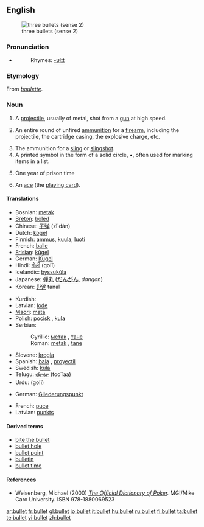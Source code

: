 {{wikipedia}}
==English==
[[Image:Tokarev%2Cparabellum%2C32.JPG|thumb|right|three bullets (sense 2)]]

===Pronunciation===
*{{audio|en-us-bullet.ogg|Audio (US)}}
*:Rhymes: [[Rhymes:English:-ʊlɪt|-ʊlɪt]]

===Etymology===
From {{MF.}} ''[[boulette]]''.

===Noun===
{{en-noun}}

# A [[projectile]], usually of metal, shot from a [[gun]] at high speed.
# {{colloquial}} An entire round of unfired [[ammunition]] for a [[firearm]], including the projectile, the cartridge casing, the explosive charge, etc.
# The ammunition for a [[sling]] or [[slingshot]].
# A printed symbol in the form of a solid circle, •, often used for marking items in a list.
# {{slang}} One year of prison time
# {{slang}} An [[ace]] (the [[playing card]]).

====Translations====
{{trans-top|a projectile}}
*Bosnian: [[metak]] {{m}}
*[[Breton]]: [[boled]] {{m}}
*Chinese: [[子弹]] (zǐ dàn)
*Dutch: [[kogel]] {{m}}
*Finnish: [[ammus]], [[kuula]], [[luoti]]
*French: [[balle]] {{f}}
*[[Frisian]]: [[kûgel]]
*German: [[Kugel]] {{f}}
*Hindi: [[गोली]] (golī) {{f}}
*Icelandic: [[byssukúla]] {{f}}
*Japanese: [[弾丸]] ([[だんがん]], ''dangan'')
*Korean: [[탄알]] tanal
{{trans-mid}}
*Kurdish: {{KUchar|[[گوله‌]]}}
*Latvian: [[lode]] {{f}}
*[[Maori]]: [[matā]]
*Polish: [[pocisk]] {{m}}, [[kula]] {{f}}
*Serbian:
*:Cyrillic: [[метак]] {{m}}, [[тане]] {{n}}
*:Roman: [[metak]] {{m}}, [[tane]] {{n}}
*Slovene: [[krogla]] {{f}}
*Spanish: [[bala]] {{f}}, [[proyectil]] {{m}}
*Swedish: [[kula]] {{c}}
*Telugu: [[తూటా]] (tooTaa)
*Urdu: {{URchar|[[گولی]]}} (golī) {{f}}
{{trans-bottom}}

{{trans-top|a printed symbol in the form of a solid circle}}
*German: [[Gliederungspunkt]] {{m}}
{{trans-mid}}
*French: [[puce]] {{m}}
*Latvian: [[punkts]] {{m}}
{{trans-bottom}}

{{trans-top|One year of prison time}}
{{trans-mid}}
{{trans-bottom}}

====Derived terms====
*[[bite the bullet]]
*[[bullet hole]]
*[[bullet point]]
*[[bulletin]]
*[[bullet time]]

====References====

*Weisenberg, Michael (2000) ''[http://www.poker1.com/mcu/pokerdictionary/mculib_dictionary_info.asp The Official Dictionary of Poker].''  MGI/Mike Caro University.  ISBN 978-1880069523

[[ar:bullet]]
[[fr:bullet]]
[[gl:bullet]]
[[io:bullet]]
[[it:bullet]]
[[hu:bullet]]
[[ru:bullet]]
[[fi:bullet]]
[[ta:bullet]]
[[te:bullet]]
[[vi:bullet]]
[[zh:bullet]]